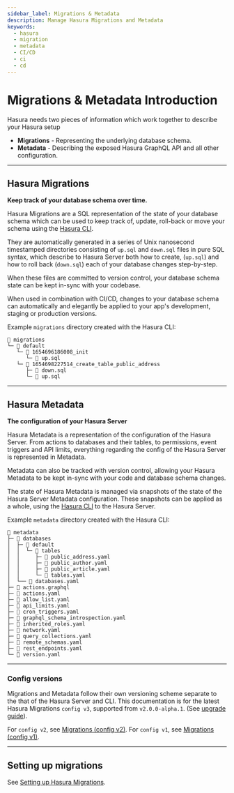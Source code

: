 ```yaml
---
sidebar_label: Migrations & Metadata
description: Manage Hasura Migrations and Metadata
keywords:
  - hasura
  - migration
  - metadata
  - CI/CD
  - ci
  - cd
---
```


# Migrations & Metadata Introduction

Hasura needs two pieces of information which work together to describe your Hasura setup

- **Migrations** - Representing the underlying database schema.
- **Metadata** - Describing the exposed Hasura GraphQL API and all other configuration.

---

## Hasura Migrations

**Keep track of your database schema over time.**

Hasura Migrations are a SQL representation of the state of your database schema which can be used to keep track of,
update, roll-back or move your schema using the [Hasura CLI](/hasura-cli/index.mdx).

They are automatically generated in a series of Unix nanosecond timestamped directories consisting of `up.sql` and
`down.sql` files in pure SQL syntax, which describe to Hasura Server both how to create, (`up.sql`) and how to
roll back (`down.sql`) each of your database changes step-by-step.

When these files are committed to version control, your database schema state can be kept in-sync with your codebase.

When used in combination with CI/CD, changes to your database schema can automatically and elegantly be applied to
your app's development, staging or production versions.

Example `migrations` directory created with the Hasura CLI:
```text
📂 migrations
└─ 📂 default
   └─ 📂 1654696186008_init
      └─ 📄 up.sql
   └─ 📂 1654698227514_create_table_public_address
      ├─ 📄 down.sql
      └─ 📄 up.sql
```

---

## Hasura Metadata

**The configuration of your Hasura Server**

Hasura Metadata is a representation of the configuration of the Hasura Server. From actions to databases and their
tables, to permissions, event triggers and API limits, everything regarding the config of the Hasura Server is
represented in Metadata.

Metadata can also be tracked with version control, allowing your Hasura Metadata to be kept in-sync with your code
and database schema changes.

The state of Hasura Metadata is managed via snapshots of the state of the Hasura Server Metadata configuration. These
snapshots can be applied as a whole, using the [Hasura CLI](/hasura-cli/index.mdx) to the Hasura Server.

Example `metadata` directory created with the Hasura CLI:
```text
📂 metadata
├─ 📂 databases
│  ├─ 📂 default
│  │  └─ 📂 tables
│  │     ├─ 📄 public_address.yaml
│  │     ├─ 📄 public_author.yaml
│  │     ├─ 📄 public_article.yaml
│  │     └─ 📄 tables.yaml
│  └── 📄 databases.yaml
├─ 📄 actions.graphql
├─ 📄 actions.yaml
├─ 📄 allow_list.yaml
├─ 📄 api_limits.yaml
├─ 📄 cron_triggers.yaml
├─ 📄 graphql_schema_introspection.yaml
├─ 📄 inherited_roles.yaml
├─ 📄 network.yaml
├─ 📄 query_collections.yaml
├─ 📄 remote_schemas.yaml
├─ 📄 rest_endpoints.yaml
└─ 📄 version.yaml
```

---

### Config versions

Migrations and Metadata follow their own versioning scheme separate to the that of the Hasura Server and
CLI. This documentation is for the latest Hasura Migrations `config v3`, supported from `v2.0.0-alpha.1`. (See
[upgrade guide](/migrations-metadata-seeds/legacy-configs/upgrade-v3.mdx)).

For `config v2`, see [Migrations (config v2)](/migrations-metadata-seeds/legacy-configs/config-v2/index.mdx).
For `config v1`, see [Migrations (config v1)](/migrations-metadata-seeds/legacy-configs/config-v1/index.mdx).

---

## Setting up migrations

See [Setting up Hasura Migrations](/migrations-metadata-seeds/migrations-metadata-setup.mdx).

